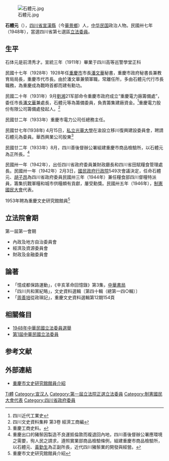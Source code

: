 [[File:石體元.jpg|thumb]]

'''石體元'''（{{bd|1890年||1968年||catIdx=S石}}），[[四川省|四川省]][[宣漢縣|宣漢縣]]（今[[華景鄉|華景鄉]]）人，[[中华民国|中华民国]]政治人物。民國卅七年（1948年），當選四川省第七選區[[第1屆中華民國立法委員|立法委員]]。

== 生平 ==
石体元是前清秀才。宣統三年（1911年）畢業于四川高等巡警學堂正科

民國十七年（1928年）1928年任[[重慶市|重慶市]]市長[[潘文華|潘文華]]秘書，重慶市政府秘書長兼教育局局長，重慶市代市長。由於潘文華兼領軍職，常離任所，多由石體元代行市長職務，為重慶成為戰時首都而建有勳功。

民國二十年（1931年）9月[[劉湘|劉湘]]21军部命令重慶市政府成立“重慶電力廠籌備處”，委任市長[[潘文華|潘文華]]兼處長，石體元等為籌備委員，負責籌集建廠資金。<ref >四川近代工業史</ref>重慶電力股份有限公司籌備處發起人。<ref>四川文史資料集粹 第3卷 經濟工商編</ref>

民國廿二年（1933年）重慶市電力公司任總務主任。

民國廿七年(1938年) 4月15日，[[私立光華大學|私立光華大學]]在渝設立移川復興建設委員會，聘請石體元為委員。華西興業公司股東<ref>重慶工商史料。</ref> 

民國廿二年（1933年）8月，四川善後督辦公署組建重慶市商品檢驗所，以石體元為正所長。<ref>重慶出口的豬鬃因製造不良運抵倫敦而複退回內地，四川善後督辦公署應環境之需要，徇人民之請求，遵照實業部商品檢驗條例，組建重慶市商品檢驗所，以石體元、[[黃勤生|黃勤生]]為正副所長，近代四川豬鬃業的開發與經營。</ref>

民國卅一年（1942年），出任四川省政府委員兼財政廳長和四川省田賦糧食管理處長。民國卅一年（1942年）2月3日，[[國民政府|國民政府]][[行政院|行政院]]549次會議決定，任命石體元、[[胡子昂|胡子昂]]為四川省政府委員民國卅三年（1944年）兼任糧食部四川督糧特派員，籌集抗戰軍糧和城市供糧頗有貢獻，屢受勳獎。民國卅五年（1946年），[[制憲國民大會|制憲國民大會]]代表。

1953年聘為重慶文史研究館館員<ref>重慶市文史研究館館員介紹</ref>

== 立法院會期 ==
第一屆第一會期
* 內政及地方自治委員會
* 經濟及資源委員會
* 財政及金融委員會

== 論著 ==
*「憶成都保路運動」，《辛亥革命回憶錄》第3集，[[中華書局|中華書局]]
*「四川共和黨紀略」，文史資料選輯〔第四十輯（總第一四○輯）〕
*「[[周善培|周善培]]從政瑣記」，重慶文史資料選輯第12期154頁

== 相關條目 ==
* [[1948年中華民國立法委員選舉|1948年中華民國立法委員選舉]]
* [[第1屆中華民國立法委員|第1屆中華民國立法委員]]

== 参考文献 ==
{{reflist}}

== 外部連結 ==
* [http://cqwsyj.swwwdiy.com/site/site_site_7506_4162.shtml 重慶市文史研究館館員介紹]{{dead link|date=2018年4月 |bot=InternetArchiveBot |fix-attempted=yes }}

{{第1屆中華民國立法委員四川省名單}}

{{Authority control}}
{{DEFAULTSORT:Shi石}}
[[Category:石姓|Ti體]]
[[Category:宣汉人|Category:宣汉人]]
[[Category:第一屆立法院正選立法委員|Category:第一屆立法院正選立法委員]]
[[Category:制憲國民大會代表|Category:制憲國民大會代表]]
[[Category:四川省政府委員|Category:四川省政府委員]]
